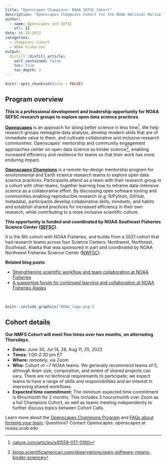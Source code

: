 ```yaml
---
title: "Openscapes Champions: NOAA SEFSC Cohort"
description: "Openscapes Champions Cohort for the NOAA National Marine Fisheries Service (NMFS) Southeast Fisheries Science Center (SEFSC)"
author:
  - name: Openscapes and SEFSC
    url: {}
date: 06-30-2022
categories:
  - Champions Cohort
  - NOAA Fisheries
output:
  distill::distill_article:
    self_contained: false
    toc: true
    toc_depth: 3
---
```


```r
knitr::opts_chunk$set(echo = FALSE)
```

## Program overview

**This is a professional development and leadership opportunity for NOAA SEFSC research groups to explore open data science practices.**

**[Openscapes](https://openscapes.org)** is an approach for doing better science in less time[^1]. We help research groups reimagine data analysis, develop modern skills that are of immediate value to them, and cultivate collaborative and inclusive research communities. Openscapes’ mentorship and community engagement approaches center on open data science as kinder science[^2], enabling increased efficiency and resilience for teams so that their work has more enduring impact. 

**[Openscapes Champions](https://www.openscapes.org/champions/)** is a remote-by-design mentorship program for environmental and Earth science research teams to explore open data science practices. Participants attend as a team with their research group in a cohort with other teams, together learning how to reframe data-intensive science as a collaborative effort. By discussing open software tooling and communities enabling reproducible research (e.g. R/Python, GitHub, metadata), participants develop collaborative skills, mindsets, and habits and establish shared practices for increased efficiency in their own research, while contributing to a more inclusive scientific culture. 

**This opportunity is funded and coordinated by NOAA Southeast Fisheries Science Center ([SEFSC](https://www.fisheries.noaa.gov/about/southeast-fisheries-science-center)).**

It is the 6th cohort with NOAA Fisheries, and builds from a 2021 cohort that had research teams across four Science Centers: Northwest, Northeast, Southeast, Alaska that was sponsored in part and coordinated by NOAA Northwest Fisheries Science Center ([NWFSC](https://www.fisheries.noaa.gov/about/northwest-fisheries-science-center)).

**Related blog posts**: 

- [Strengthening scientific workflow and team collaboration at NOAA Fisheries](https://www.openscapes.org/blog/2021/11/12/noaa-nmfs-champions/)
- [A supportive forum for continued learning and collaboration at NOAA Fisheries Alaska](https://www.openscapes.org/blog/2022/04/07/afsc-supportive-forum/)

<br>

```r
knitr::include_graphics("NOAA_logo.png")  
```


## Cohort details

**Our NMFS Cohort will meet five times over two months, on alternating Thursdays.**

* **Dates:** June 30, Jul 14, 28, Aug 11, 25, 2022
* **Times:** 1:00-2:30 pm ET 
* **Where:** remotely, via Zoom
* **Who:** Cohort of ~7 NOAA teams. We generally recommend teams of 5, although team size, composition, and extent of shared projects can vary. There are no technical requirements to participate; we expect teams to have a range of skills and responsibilities and an interest in improving shared workflows. 
* **Expected time commitment:** The minimum expected time commitment is 6hrs/month for 2 months. This includes 3 hours/month over Zoom as a full Champions Cohort, as well as teams meeting independently to further discuss topics between Cohort Calls.

<!---
## Nominate your team to participate

Nominate your team by filling out this [Google Form](https://forms.gle/ukhkoMzLXGdQXqtg7) by August 20, 2021. This opportunity is open only to those affiliated with NOAA NMFS. Please submit one nomination per team, preferably by the team lead (PI, project lead, etc). We will confirm participation by late August 2021. 

--->

Learn more about the [Openscapes Champions Program](https://openscapes.org/champions) and [FAQs about forming your team](https://openscapes.org/faq). Questions? Contact Openscapes: openscapes at nceas.ucsb.edu


[^1]:
     [nature.com/articles/s41559-017-0160](https://nature.com/articles/s41559-017-0160) 

[^2]:
     [blogs.scientificamerican.com/observations/open-software-means-kinder-science](https://blogs.scientificamerican.com/observations/open-software-means-kinder-science) 
